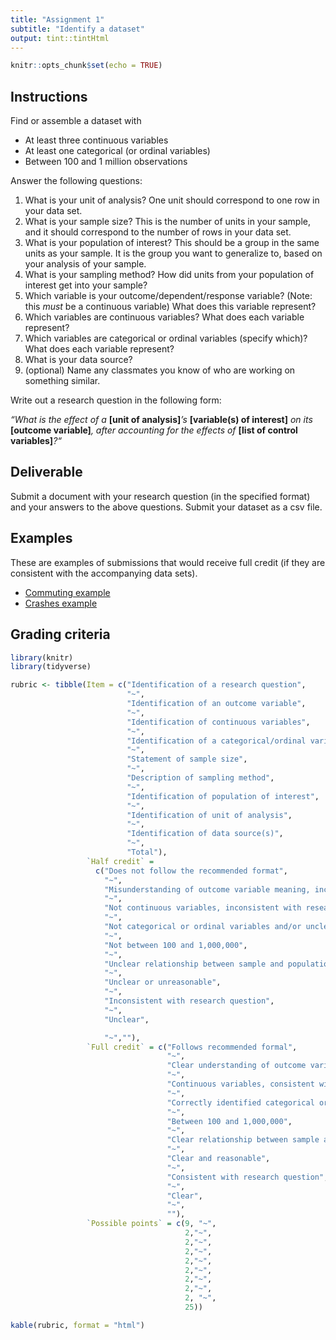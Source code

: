 ```yaml
---
title: "Assignment 1"
subtitle: "Identify a dataset"
output: tint::tintHtml
---
```


```r
knitr::opts_chunk$set(echo = TRUE)
```

## Instructions

Find or assemble a dataset with

* At least three continuous variables
* At least one categorical (or ordinal variables)
* Between 100 and 1 million observations

Answer the following questions:
    
1. What is your unit of analysis? One unit should correspond to one row in 
your data set.
2. What is your sample size? This is the number of units in your sample, and it should
correspond to the number of rows in your data set.
3. What is your population of interest? This should be a group in the same units as your 
sample. It is the group you want to generalize to, based on your analysis of your 
sample.
4. What is your sampling method? How did units from your population of interest get 
into your sample?
5. Which variable is your outcome/dependent/response variable? (Note: this *must* be a continuous variable) What does this variable represent?
6. Which variables are continuous variables? What does each variable represent?
7. Which variables are categorical or ordinal variables (specify which)? What does each variable represent?
8. What is your data source?
9. (optional) Name any classmates you know of who are working on something similar.

Write out a research question in the following form: 

*"What is the effect of a* **[unit of analysis]***'s* **[variable(s) of interest]** *on its* 
**[outcome variable]***, after accounting for the effects of* **[list of control variables]***?"*

## Deliverable

Submit a document with your research question (in the specified format) and your
answers to the above questions. Submit your dataset as a csv file.

## Examples

These are examples of submissions that would receive full credit (if they are consistent with the 
accompanying data sets).

* [Commuting example](https://c-voulgaris.github.io/SES-5215-F22/Examples/a1-commuting.pdf){target="_blank"}
* [Crashes example](https://c-voulgaris.github.io/SES-5215-F22/Examples/a1-crashes.pdf){target="_blank"}

## Grading criteria

```r
library(knitr)
library(tidyverse)

rubric <- tibble(Item = c("Identification of a research question",
                          "~",
                          "Identification of an outcome variable",
                          "~",
                          "Identification of continuous variables",
                          "~",
                          "Identification of a categorical/ordinal variable",
                          "~",
                          "Statement of sample size",
                          "~",
                          "Description of sampling method",
                          "~",
                          "Identification of population of interest",
                          "~",
                          "Identification of unit of analysis",
                          "~",
                          "Identification of data source(s)",
                          "~",
                          "Total"),
                 `Half credit` = 
                   c("Does not follow the recommended format",
                     "~",
                     "Misunderstanding of outcome variable meaning, inconsistent with research question, and/or not continuous",
                     "~",
                     "Not continuous variables, inconsistent with research question, and/or unclear description",
                     "~",
                     "Not categorical or ordinal variables and/or unclear description",
                     "~",
                     "Not between 100 and 1,000,000",
                     "~",
                     "Unclear relationship between sample and population of interest",
                     "~",
                     "Unclear or unreasonable",
                     "~",
                     "Inconsistent with research question",
                     "~",
                     "Unclear", 

                     "~",""),
                 `Full credit` = c("Follows recommended formal",
                                   "~",
                                   "Clear understanding of outcome variable meaning,  consistent with research question, and variable is continuous",
                                   "~",
                                   "Continuous variables, consistent with research question, and clear description",
                                   "~",
                                   "Correctly identified categorical or ordinal variables, clear description",
                                   "~",
                                   "Between 100 and 1,000,000",
                                   "~",
                                   "Clear relationship between sample and population of interest",
                                   "~",
                                   "Clear and reasonable",
                                   "~",
                                   "Consistent with research question",
                                   "~",
                                   "Clear",
                                   "~",
                                   ""),
                 `Possible points` = c(9, "~",
                                       2,"~",
                                       2,"~",
                                       2,"~",
                                       2,"~",
                                       2,"~",
                                       2,"~", 
                                       2,"~",
                                       2, "~",
                                       25))

kable(rubric, format = "html")
```
        